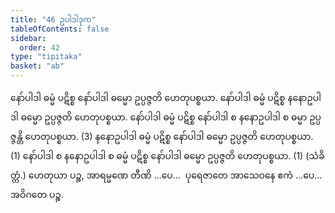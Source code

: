 ```yaml
---
title: "46 ဥပါဒါဒုက"
tableOfContents: false
sidebar:
  order: 42
type: "tipitaka"
basket: "ab"
---
```



<DynamicBreadcrumb />

<Division number="65">

<Paragraph number="199">
နော်ပါဒါ ဓမ္မံ ပဋိစ္စ နော်ပါဒါ ဓမ္မော ဥပ္ပဇ္ဇတိ ဟေတုပစ္စယာ. နော်ပါဒါ ဓမ္မံ ပဋိစ္စ နနောဥပါဒါ ဓမ္မော ဥပ္ပဇ္ဇတိ ဟေတုပစ္စယာ. နော်ပါဒါ ဓမ္မံ ပဋိစ္စ နော်ပါဒါ စ နနောဥပါဒါ စ ဓမ္မာ ဥပ္ပဇ္ဇန္တိ ဟေတုပစ္စယာ. (3)
</Paragraph>

<Paragraph number="200">
နနောဥပါဒါ ဓမ္မံ ပဋိစ္စ နော်ပါဒါ ဓမ္မော ဥပ္ပဇ္ဇတိ ဟေတုပစ္စယာ. (1)
</Paragraph>

<Paragraph number="201">
နော်ပါဒါ စ နနောဥပါဒါ စ ဓမ္မံ ပဋိစ္စ နော်ပါဒါ ဓမ္မော ဥပ္ပဇ္ဇတိ ဟေတုပစ္စယာ. (1) (သံခိတ္တံ.)
</Paragraph>

<Paragraph number="202">
ဟေတုယာ ပဉ္စ, အာရမ္မဏေ တီဏိ …ပေ…  ပုရေဇာတေ အာသေဝနေ ဧကံ …ပေ…  အဝိဂတေ ပဉ္စ.
</Paragraph>
</Division>